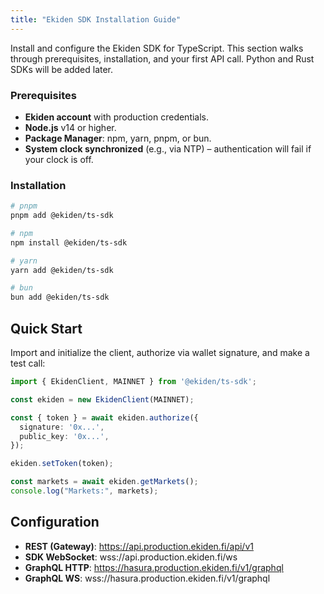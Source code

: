 ```yaml
---
title: "Ekiden SDK Installation Guide"
---
```


Install and configure the Ekiden SDK for TypeScript. This section walks through prerequisites, installation, and your first API call. Python and Rust SDKs will be added later.

### **Prerequisites**

- **Ekiden account** with production credentials.
- **Node.js** v14 or higher.
- **Package Manager**: npm, yarn, pnpm, or bun.
- **System clock synchronized** (e.g., via NTP) – authentication will fail if your clock is off.

### **Installation**

```bash
# pnpm
pnpm add @ekiden/ts-sdk

# npm
npm install @ekiden/ts-sdk

# yarn
yarn add @ekiden/ts-sdk

# bun
bun add @ekiden/ts-sdk
```

## Quick Start

Import and initialize the client, authorize via wallet signature, and make a test call:

```ts
import { EkidenClient, MAINNET } from '@ekiden/ts-sdk';

const ekiden = new EkidenClient(MAINNET);

const { token } = await ekiden.authorize({
  signature: '0x...',
  public_key: '0x...',
});

ekiden.setToken(token);

const markets = await ekiden.getMarkets();
console.log("Markets:", markets);
```

## Configuration

- **REST (Gateway)**: https://api.production.ekiden.fi/api/v1
- **SDK WebSocket**: wss://api.production.ekiden.fi/ws
- **GraphQL HTTP**: https://hasura.production.ekiden.fi/v1/graphql
- **GraphQL WS**: wss://hasura.production.ekiden.fi/v1/graphql
